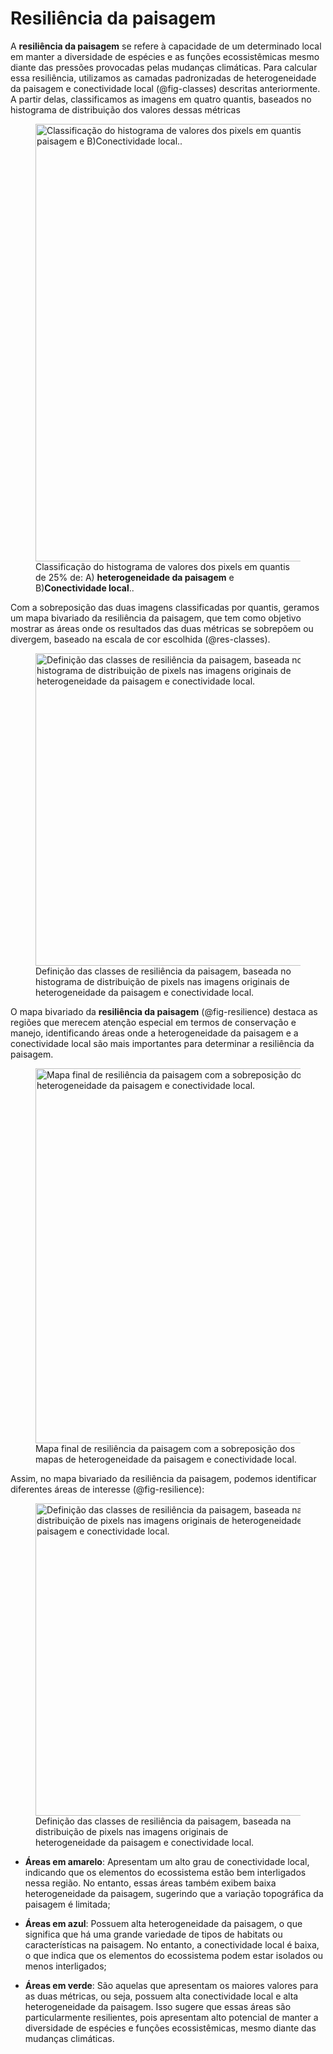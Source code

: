 # Resiliência da paisagem

A **resiliência da paisagem** se refere à capacidade de um determinado local em manter a diversidade de espécies e as funções ecossistêmicas mesmo diante das pressões provocadas pelas mudanças climáticas. Para calcular essa resiliência, utilizamos as camadas padronizadas de heterogeneidade da paisagem e conectividade local (@fig-classes) descritas anteriormente. A partir delas, classificamos as imagens em quatro quantis, baseados no histograma de distribuição dos valores dessas métricas

![Classificação do histograma de valores dos pixels em quantis de 25% de:  A) **heterogeneidade da paisagem** e B)**Conectividade local**..](figs/classes_het_con.png){#fig-classes width="700" fig-align="center"}


Com a sobreposição das duas imagens classificadas por quantis, geramos um mapa bivariado da resiliência da paisagem, que tem como objetivo mostrar as áreas onde os resultados das duas métricas se sobrepõem ou divergem, baseado na escala de cor escolhida (@res-classes).

![Definição das classes de resiliência da paisagem, baseada no histograma de distribuição de pixels nas imagens originais de heterogeneidade da paisagem e conectividade local.](figs/resilience_classes.png){#res-classes width="500" fig-align="center"}

<!-- Faltou numerar a figura; algumas figuras em outras abas também estão sem numeração; no de conectvididade lembro de não ter número --> 


<!-- 
Não sei porque algumas figuras o documento reconhece direto e outras não. Resolvi em outras partes do texto mas ainda aparecem em alguns lugares.
-->

O mapa bivariado da **resiliência da paisagem** (@fig-resilience) destaca as regiões que merecem atenção especial em termos de conservação e manejo, identificando áreas onde a heterogeneidade da paisagem e a conectividade local são mais importantes para determinar a resiliência da paisagem.

![Mapa final de resiliência da paisagem com a sobreposição dos mapas de heterogeneidade da paisagem e conectividade local.](figs/Resilience_bivariate.png){#fig-resilience width="600" fig-align="center"}

Assim, no mapa bivariado da resiliência da paisagem, podemos identificar diferentes áreas de interesse (@fig-resilience):

![Definição das classes de resiliência da paisagem, baseada na distribuição de pixels nas imagens originais de heterogeneidade da paisagem e conectividade local.](figs/resilience_def.png){#fig-resilience width="500" fig-align="center"}

-   **Áreas em amarelo**: Apresentam um alto grau de conectividade local, indicando que os elementos do ecossistema estão bem interligados nessa região. No entanto, essas áreas também exibem baixa heterogeneidade da paisagem, sugerindo que a variação topográfica da paisagem é limitada;

-   **Áreas em azul**: Possuem alta heterogeneidade da paisagem, o que significa que há uma grande variedade de tipos de habitats ou características na paisagem. No entanto, a conectividade local é baixa, o que indica que os elementos do ecossistema podem estar isolados ou menos interligados;

-   **Áreas em verde**: São aquelas que apresentam os maiores valores para as duas métricas, ou seja, possuem alta conectividade local e alta heterogeneidade da paisagem. Isso sugere que essas áreas são particularmente resilientes, pois apresentam alto potencial de manter a diversidade de espécies e funções ecossistêmicas, mesmo diante das mudanças climáticas.

